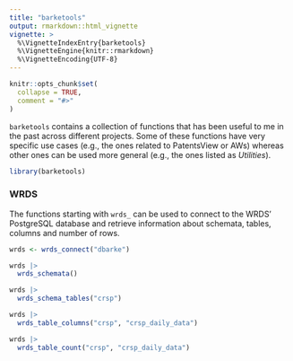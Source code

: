 ```yaml
---
title: "barketools"
output: rmarkdown::html_vignette
vignette: >
  %\VignetteIndexEntry{barketools}
  %\VignetteEngine{knitr::rmarkdown}
  %\VignetteEncoding{UTF-8}
---
```


```r
knitr::opts_chunk$set(
  collapse = TRUE,
  comment = "#>"
)
```

`barketools` contains a collection of functions that has been useful to me in the past across different projects. Some of these functions have very specific use cases (e.g., the ones related to PatentsView or AWs) whereas other ones can be used more general (e.g., the ones listed as *Utilities*).

```r
library(barketools)
```

### WRDS

The functions starting with `wrds_` can be used to connect to the WRDS' PostgreSQL database and retrieve information about schemata, tables, columns and number of rows.

```r
wrds <- wrds_connect("dbarke")

wrds |>
  wrds_schemata()

wrds |>
  wrds_schema_tables("crsp")

wrds |>
  wrds_table_columns("crsp", "crsp_daily_data")

wrds |>
  wrds_table_count("crsp", "crsp_daily_data")
```

